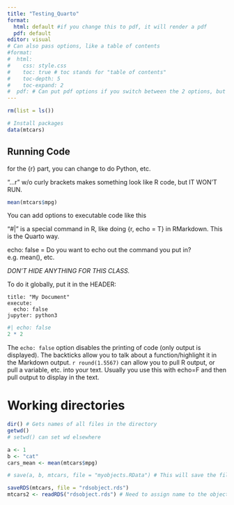 ```yaml
---
title: "Testing_Quarto"
format: 
  html: default #if you change this to pdf, it will render a pdf
  pdf: default
editor: visual
# Can also pass options, like a table of contents
#format:
#  html:
#    css: style.css
#    toc: true # toc stands for "table of contents"
#    toc-depth: 5
#    toc-expand: 2
#  pdf: # Can put pdf options if you switch between the 2 options, but you need to say which is the default
---
```


```r
rm(list = ls())

# Install packages
data(mtcars)
```

## Running Code

for the {r} part, you can change to do Python, etc.

"...r" w/o curly brackets makes something look like R code, but IT WON'T RUN.

```r
mean(mtcars$mpg)
```

You can add options to executable code like this

"#\|" is a special command in R, like doing {r, echo = T} in RMarkdown. This is the Quarto way.

echo: false = Do you want to echo out the command you put in? e.g. mean(), etc.

*DON'T HIDE ANYTHING FOR THIS CLASS.*

To do it globally, put it in the HEADER:

```         
title: "My Document"
execute:
  echo: false
jupyter: python3
```

```r
#| echo: false
2 * 2
```

The `echo: false` option disables the printing of code (only output is displayed). The backticks allow you to talk about a function/highlight it in the Markdown output. `r round(1.5567)` can allow you to pull R output, or pull a variable, etc. into your text. Usually you use this with echo=F and then pull output to display in the text.

# Working directories
```r
dir() # Gets names of all files in the directory
getwd()
# setwd() can set wd elsewhere
```

```r
a <- 1
b <- "cat"
cars_mean <- mean(mtcars$mpg)

# save(a, b, mtcars, file = "myobjects.RData") # This will save the file into folder so you don't have to import again. Usually for csv's, etc.
```

```r
saveRDS(mtcars, file = "rdsobject.rds")
mtcars2 <- readRDS("rdsobject.rds") # Need to assign name to the object when you read it in
```

